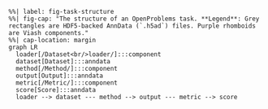 ```mermaid
%%| label: fig-task-structure
%%| fig-cap: "The structure of an OpenProblems task. **Legend**: Grey rectangles are HDF5-backed AnnData (`.h5ad`) files. Purple rhomboids are Viash components."
%%| cap-location: margin
graph LR
  loader[/Dataset<br/>loader/]:::component
  dataset[Dataset]:::anndata
  method[/Method/]:::component
  output[Output]:::anndata
  metric[/Metric/]:::component
  score[Score]:::anndata
  loader --> dataset --- method --> output --- metric --> score
```